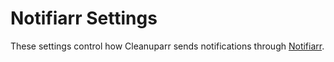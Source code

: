
# Notifiarr Settings

These settings control how Cleanuparr sends notifications through [Notifiarr](https://notifiarr.com/).

<NotifiarrSettings/> 